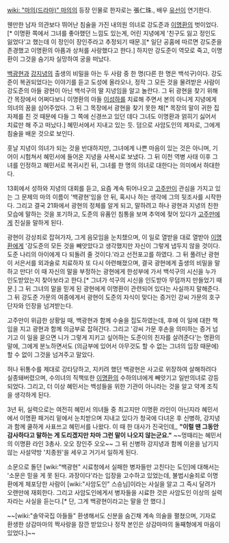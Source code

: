 [[wiki: "마의(드라마)" 마의]]의 등장 인물로 한자로는 張仁珠., 배우 [[유선]]이 연기한다.

웬만한 남자 의관보다 뛰어난 침술을 가진 내의원 의녀로 강도준과 [[이명환]]의 벗이었다.[* 이명환 쪽에서 그녀를 좋아했던 느낌도 있는게, 어린 지녕에게 '친구도 잃고 정인도 잃었다'고 했는데 이 정인이 장인주라고 추정되기 때문.][* 일단 공홈에 따르면 강도준을 존경했고 이명환의 아픔과 상처를 사랑했다고 한다.] 하지만 강도준이 역모로 죽고, 이명환이 그것을 숨기자 실망하여 궁을 떠났다. 

[[백광현]]과 [[강지녕]]의 출생의 비밀을 아는 두 사람 중 한 명(다른 한 명은 백석구)이다. 강도준이 복권되었다는 이야기를 듣고 도성에 올라오나, 정작 그 모든 것을 물려받은 사람이 강도준의 아들 광현이 아닌 백석구의 딸 지녕임을 알고 놀란다. 그 뒤 광현을 찾기 위해 간 목장에서 어쩌다보니 이명환의 아들 [[이성하]]를 치료해 주면서 본의 아니게 지녕에게 의녀의 꿈을 심어주었다. 그 뒤 그 목장에서 광현을 찾기 못한 채[* 목장의 말이 귀한 집 자제를 친 것 때문에 다들 그 쪽에 신경쓰고 있던 데다 그녀도 이명환과 얽히기 싫어서 치료만 해 주고 떠났다.] 혜민서에서 지내고 있는 듯. 덤으로 사암도인의 제자로, 그에게 침술을 배운 것으로 보인다.

훗날 지녕이 의녀가 되는 것을 반대하지만, 그녀에게 나쁜 마음이 있는 것은 아니며, 기어이 시험쳐서 혜민서에 들어온 지녕을 사복시로 보냈다. 그 뒤 이천 역병 사태 이후 그녀를 인정하고 혜민서로 복귀시킨 뒤, 그녀를 한 명의 의녀로 대한다는 의미에서 하대한다.

13회에서 성하와 지녕의 대회를 듣고, 요즘 계속 튀어나오고 [[고주만]]이 관심을 가지고 있는 그 문제의 마의 이름이 '백광현'임을 안 뒤, 혹시나 하는 생각에 그의 뒷조사를 시작한다. 그리고 결국 21화에서 광현의 정체를 알게 되고, 말하려고 하나 광현과 지녕의 친한 모습에 말하는 것을 포기하고, 도준의 유품인 침통을 보며 추억에 젖어 있다가 [[고주만]]에게 진실을 말하게 된다.

광현이 강상죄로 잡혀가자, 그게 음모임을 눈치챘으며, 이 일로 열받을 대로 열받아 [[이명환]]에게 '강도준의 모든 것을 빼앗았다고 생각했지만 자신이 그렇게 냅두지 않을 것이다. 도준 나리의 아이에게 다 되돌려 줄 것이다.'라고 선전포고를 하였다. 그 뒤 풀려난 광현이 서은서를 외과술로 치료하자 또 다시 아련해졌으며, 결국 광현에게 출생의 비밀을 말하고 만다! 이 때 자신의 말을 부정하는 광현에게 한성부에 가서 백석구의 시신을 누가 인도받았는지 찾아보라고 한다.[* 그녀가 석구의 시신을 인도받아 무덤까지 만들었기 때문.] 그 뒤 그녀의 말을 믿게 된 광현에게 이명환이 관련되어 있다는 사실까지 말해준다. 그 뒤 강도준 가문의 여종에게서 광현이 도준의 자식이 맞다는 증거인 강씨 가문의 호구 단자와 인장을 넘겨받는다.

고주만이 위급한 상황일 때, 백광현과 함께 수술을 집도하였는데, 후에 이 일에 대한 책임을 지고 광현과 함께 의금부로 잡혀간다. 그리고 '강씨 가문 후손을 의미하는 증거 넘기고 이 일을 묻으면 니가 그렇게 지키고 싶어하는 도준이의 친자를 살려준다'는 명환의 말에, 그에게 분노하면서도 (의금부에 있어서 아무것도 할 수 없는 그녀의 입장 때문에)할 수 없이 그것을 넘겨주고 말았다.

허나 뒤통수를 제대로 강타당하고, 지키려 했던 백광현은 사고로 위장하여 살해하려다 실종돼버렸으며, 수의녀의 직책또한 [[이명환]]의 수하의녀에게 빼앗기고 일반의녀로 강등되었다. 그리고, 더 이상 혜민서는 백성들을 위한 기관이 아니라는 것을 알고 약계 조직을 생각하게 된다.

3년 뒤, 실력으로는 여전히 혜민서 의녀들 중 최고지만 이명환 라인이 아닌지라 혜민서에서 이명환 패거리 밑에서 눈치받으며 지내고 있다가 청국에 다녀온 후 신병하, 강지녕과 함께 쿨하게 사표쓰고 혜민서를 나왔다. 이 때 한 대사가 진국인데,,
'''"이럴 땐 그동안 감사하다고 말하는 게 도리겠지만 차마 그런 말이 나오지 않는군요."''' 
~~멍때리는 혜민서의 이명환 라인 3총사. 오오 장인주 오오~~ 
그 뒤 신병하 강지녕과 함께 이윤을 남기지 않는 사설약방 '치종원'을 세우고 거기서 일하게 된다.

소문으로 돌던 [wiki:"백광현" 시료청에서 실패한 병자들만 고친다는 도인]에 대해서는 '소문은 믿을 게 못 된다. 과장이다'라는 입장을 고수하고 있었는데, 불법시술죄로 이명환에게 체포당한 사람이 [wiki:"사암도인" 스승님]이라는 사실을 알고 그 즉시 달려가 오랜만에 재회한다. 그리고 사암도인에게서 병자들을 시료한 것은 사암도인 이상의 실력자라는 사실을 듣는다.[* 단, 그게 백광현이라고는 말을 안 했다.]

~~[wiki:"솔약국집 아들들" 환생해서도 신분을 숨긴채 계속 의술을 펼쳤으며, 기자로 환생한 상감마마의 짝사랑을 잠깐 받았으나 정작 본인은 상감마마의 둘째형에게 마음이 있었다.]~~
